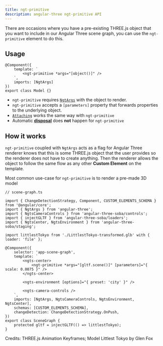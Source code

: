 ```yaml
---
title: ngt-primitive
description: angular-three ngt-primitive API
---
```



There are occasions where you have a pre-existing THREE.js object that you want to include in our Angular Three scene graph, you can use the `ngt-primitive` element to do this.

## Usage

```angular-ts
@Component({
    template: `
        <ngt-primitive *args="[object()]" />
    `,
    imports: [NgtArgs]
})
export class Model {}
```

- `ngt-primitive` requires [`NgtArgs`](./args) with the object to render.
- `ngt-primitive` accepts a `[parameters]` property that forwards properties to the underlying object.
- [`Attaching`](./renderer) works the same way with `ngt-primitive`
- Automatic [**disposal**](/learn/basics/disposing-objects) does **not** happen for `ngt-primitive`

## How it works

`ngt-primitive` coupled with `NgtArgs` acts as a flag for Angular Three renderer knows that this is some THREE.js object that the user provides so the renderer does not have to create anything. Then the renderer allows the object to follow the same flow as any other **Custom Element** on the template.

Most common use-case for `ngt-primitive` is to render a pre-made 3D model

```angular-ts {15}
// scene-graph.ts

import { ChangeDetectionStrategy, Component, CUSTOM_ELEMENTS_SCHEMA } from '@angular/core';
import { NgtArgs } from 'angular-three';
import { NgtsCameraControls } from 'angular-three-soba/controls';
import { injectGLTF } from 'angular-three-soba/loaders';
import { NgtsCenter, NgtsEnvironment } from 'angular-three-soba/staging';

import littlestTokyo from './LittlestTokyo-transformed.glb' with { loader: 'file' };

@Component({
    selector: 'app-scene-graph',
    template: `
        <ngts-center>
            <ngt-primitive *args="[gltf.scene()]" [parameters]="{ scale: 0.0075 }" />
        </ngts-center>

        <ngts-environment [options]="{ preset: 'city' }" />

        <ngts-camera-controls />
    `,
    imports: [NgtArgs, NgtsCameraControls, NgtsEnvironment, NgtsCenter],
    schemas: [CUSTOM_ELEMENTS_SCHEMA],
    changeDetection: ChangeDetectionStrategy.OnPush,
})
export class SceneGraph {
    protected gltf = injectGLTF(() => littlestTokyo);
}
```

<div class="h-[600px] w-full rounded border border-dashed border-accent-600 dark:border-accent-200">
 <GLTFDemo client:only />
</div>
<Credit link="https://threejs.org/examples/#webgl_animation_keyframes">
 Credits: THREE.js Animation Keyframes; Model Littlest Tokyo by Glen Fox
</Credit>
